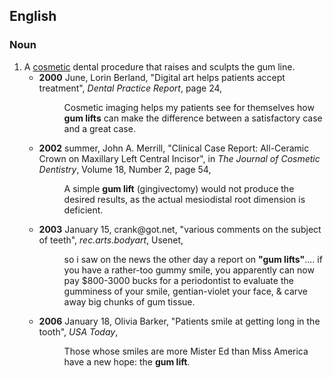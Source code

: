 {{wikipedia|Gum lift}}
==English==
{{rfv|ref to WP was to entry created by dental surgeon cited in interview used as source, borderline spam}}

===Noun===
{{en-noun|sg=[[gum]] [[lift]]}} 

# A [[cosmetic]] dental procedure that raises and sculpts the gum line.
#*'''2000''' June, Lorin Berland, "Digital art helps patients accept treatment", ''Dental Practice Report'', page 24,
#*:Cosmetic imaging helps my patients see for themselves how '''gum lifts''' can make the difference between a satisfactory case and a great case.
#* '''2002''' summer, John A. Merrill, "Clinical Case Report: All-Ceramic Crown on Maxillary Left Central Incisor", in ''The Journal of Cosmetic Dentistry'', Volume 18, Number 2, page 54,
#*: A simple '''gum lift''' (gingivectomy) would not produce the desired results, as the actual mesiodistal root dimension is deficient.
#*'''2003''' January 15, crank@got.net, "various comments on the subject of teeth", ''rec.arts.bodyart'', Usenet,
#*:so i saw on the news the other day a report on '''"gum lifts"'''.... if you have a rather-too gummy smile, you apparently can now pay $800-3000 bucks for a periodontist to evaluate the gumminess of your smile, gentian-violet your face, & carve away big chunks of gum tissue.
#*'''2006''' January 18, Olivia Barker, "Patients smile at getting long in the tooth", ''USA Today'',<!--online only??-->
#*:Those whose smiles are more Mister Ed than Miss America have a new hope: the '''gum lift'''.